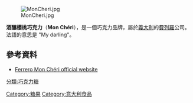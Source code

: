 {{expand|time=2016-01-08T15:35:17+00:00}}
{{unreferenced|time=2016-01-08T15:35:17+00:00}}
[[Image:MonCheri.jpg|thumb]]

'''酒釀櫻桃巧克力'''（'''Mon Chéri'''），是一個巧克力品牌，屬於[[義大利|義大利]]的[[費列羅|費列羅]]公司。法語的意思是 "My darling"。

==參考資料==
*[http://www.ferrero.it/prodotti/praline-e-specialita-ferrero/mon-cheri/ Ferrero Mon Chéri official website] 
{{Clear}}

{{費列羅的產品}}
{{DEFAULTSORT:酒釀櫻桃巧克力}}
[[Category:糖果|Category:糖果]]
[[Category:意大利食品|Category:意大利食品]]
[[分類:巧克力糖|分類:巧克力糖]]